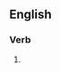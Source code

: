 ==English==

===Verb===
{{head|en|present participle}}

# {{present participle of|geminate|lang=en|nocat=1}}